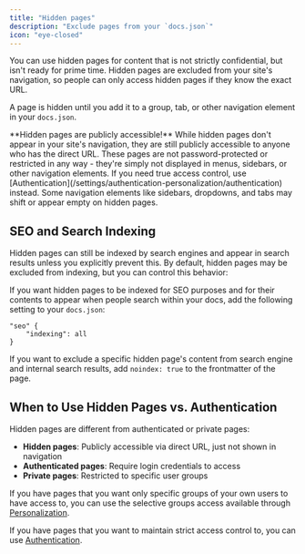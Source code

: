 ```yaml
---
title: "Hidden pages"
description: "Exclude pages from your `docs.json`"
icon: "eye-closed"
---
```


You can use hidden pages for content that is not strictly confidential, but isn't ready for prime time. Hidden pages are excluded from your site's navigation, so people can only access hidden pages if they know the exact URL.

A page is hidden until you add it to a group, tab, or other navigation element in your `docs.json`.

<Warning>
**Hidden pages are publicly accessible!** While hidden pages don't appear in your site's navigation, they are still publicly accessible to anyone who has the direct URL. These pages are not password-protected or restricted in any way - they're simply not displayed in menus, sidebars, or other navigation elements. If you need true access control, use [Authentication](/settings/authentication-personalization/authentication) instead.
</Warning>

<Note>
Some navigation elements like sidebars, dropdowns, and tabs may shift or appear empty on hidden pages.
</Note>

## SEO and Search Indexing

Hidden pages can still be indexed by search engines and appear in search results unless you explicitly prevent this. By default, hidden pages may be excluded from indexing, but you can control this behavior:

If you want hidden pages to be indexed for SEO purposes and for their contents to appear when people search within your docs, add the following setting to your `docs.json`:

```
"seo" {
    "indexing": all
}
```

If you want to exclude a specific hidden page's content from search engine and internal search results, add `noindex: true` to the frontmatter of the page.

## When to Use Hidden Pages vs. Authentication

Hidden pages are different from authenticated or private pages:

- **Hidden pages**: Publicly accessible via direct URL, just not shown in navigation
- **Authenticated pages**: Require login credentials to access
- **Private pages**: Restricted to specific user groups

If you have pages that you want only specific groups of your own users to have access to, you can use the selective groups access available through [Personalization](/settings/authentication-personalization/personalization#showing-hiding-pages).

If you have pages that you want to maintain strict access control to, you can use [Authentication](/settings/authentication-personalization/authentication).